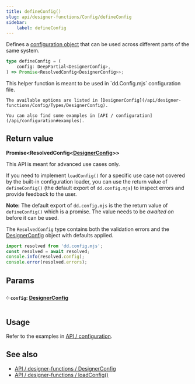 ```yaml
---
title: defineConfig()
slug: api/designer-functions/Config/defineConfig
sidebar:
    label: defineConfig
---
```



Defines a [configuration object](/api/designer-functions/Config/Types/DesignerConfig) that can be used across different parts of the same system.

```ts
type defineConfig = (
    config: DeepPartial<DesignerConfig>,
) => Promise<ResolvedConfig<DesignerConfig>>;
```

<Aside type="tip">
    This helper function is meant to be used in `dd.Config.mjs` configuration file.

    The available options are listed in [DesignerConfig](/api/designer-functions/Config/Types/DesignerConfig).

    You can also find some examples in [API / configuration](/api/configuration#examples).

</Aside>

## Return value

**Promise&lt;ResolvedConfig&lt;[DesignerConfig](/api/designer-functions/Config/Types/DesignerConfig)&gt;&gt;**

<Aside type="caution">This API is meant for advanced use cases only.</Aside>

If you need to implement `loadConfig()` for a specific use case not covered by the built-in configuration loader, you can use the return value of `defineConfig()` (the default export of `dd.config.mjs`) to inspect errors and provide feedback to the user.

**Note:** The default export of `dd.config.mjs` is the the return value of `defineConfig()` which is a promise. The value needs to be _awaited on_ before it can be used.

The `ResolvedConfig` type contains both the validation errors and the [DesignerConfig](/api/designer-functions/Config/Types/DesignerConfig) object with defaults applied.

```ts
import resolved from 'dd.config.mjs';
const resolved = await resolved;
console.info(resolved.config);
console.error(resolved.errors);
```

## Params

#### ༶ `config`: [DesignerConfig](/api/designer-functions/Config/Types/DesignerConfig)

## Usage

Refer to the examples in [API / configuration](/api/configuration#examples).

## See also

-   [API / designer-functions / DesignerConfig](/api/designer-functions/Config/Types/DesignerConfig)
-   [API / designer-functions / loadConfig()](/api/designer-functions/Config/loadConfig)
